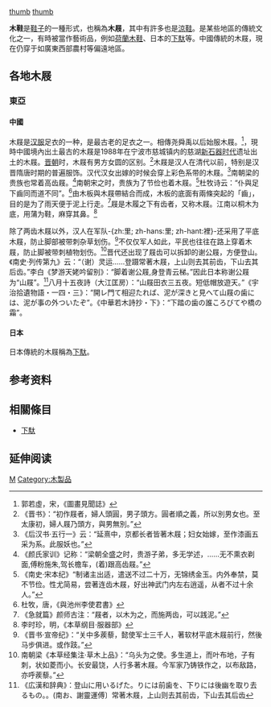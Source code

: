 [[文件:Panthouse-klompen.jpg|thumb]]
[[文件:Clog-Berkemann-white.jpg|thumb]]

'''木鞋'''是[[鞋子|鞋子]]的一種形式，也稱為'''木屐'''，其中有許多也是[[涼鞋|涼鞋]]。是某些地區的傳統文化之一，有時被當作藝術品，例如[[荷蘭木鞋|荷蘭木鞋]]、日本的[[下馱|下馱]]等。中國傳統的木屐，現在仍穿于如廣東西部農村等偏遠地區。

==各地木屐==
===東亞===
====中國====
木屐是[[汉服|汉服]]足衣的一种，是最古老的足衣之一。相傳尧舜禹以后始服木屐。<ref>郭若虛，宋，《圖畫見聞誌》</ref>，現時中國境內出土最古的木屐是1988年在宁波市慈城镇内的慈湖[[新石器时代|新石器时代]]遗址出土的木屐。[[晋朝|晋朝]]时，木屐有男方女圆的区别。<ref>《晋书》：“初作屐者，婦人頭圓，男子頭方。圓者順之義，所以別男女也。至太康初，婦人屐乃頭方，與男無別。”</ref>木屐是汉人在清代以前，特别是汉晋隋唐时期的普遍服饰。汉代汉女出嫁的时候会穿上彩色系带的木屐。<ref>《后汉书·五行一》云：“延熹中，京都长者皆著木屐；妇女始嫁，至作漆画五采为系。此服妖也。”</ref>南朝梁的贵族也常着高齿屐。<ref>《颜氏家训》记称：“梁朝全盛之时，贵游子弟，多无学述，……无不熏衣剃面,傅粉施朱,驾长檐车，(着)跟高齿屐。”</ref>南朝宋之时，贵族为了节俭也着木屐。<ref>《南史·宋本纪》“制诸主出适，遣送不过二十万，无锦绣金玉。内外奉禁，莫不节俭。性尤简易，尝著连齿木屐，好出神武门内左右逍遥，从者不过十余人。”</ref>杜牧诗云：“仆與足下齒同而道不同”。<ref>杜牧，唐，《與池州李使君書》</ref>由木板與木屐帶結合而成，木板的底面有兩條突起的「齒」，目的是为了雨天便于泥上行走。<ref>《急就篇》颜师古注：“屐者，以木为之，而施两齿，可以践泥。”</ref>屐是木履之下有齿者，又称木屐。江南以桐木为底，用蒲为鞋，麻穿其鼻。<ref>李时珍，明，《本草纲目·服器部》</ref>

除了两齿木屐以外，汉人在军队-{zh:里; zh-hans:里; zh-hant:裡}-还采用了平底木屐，防止脚部被带刺杂草划伤。<ref>《晋书·宣帝纪》：“关中多蒺藜，懿使军士三千人，著软材平底木屐前行，然後马步俱进。或作跂。”</ref>不仅仅军人如此，平民也往往在路上穿着木屐，防止脚被带刺植物划伤。<ref>南朝梁《本草经集注·草木上品》：“乌头为之使。多生道上，而叶布地，子有刺，状如菱而小。长安最饶，人行多著木屐。今军家乃铸铁作之，以布敌路，亦呼蒺藜。”</ref>晋代还出现了屐齿可以拆卸的谢公屐，方便登山。《南史·列传第九》云：“（谢）灵运……登蹑常著木屐，上山则去其前齿，下山去其后齿。”李白《梦游天姥吟留别》：“脚着谢公屐,身登青云梯。”因此日本称谢公屐为“山屐”。<ref>《広漢和辞典》：登山に用いるげた。りには前歯を、下りには後幽を取り去るもの。。(南お、謝靈運傅〕常著木屐，上山则去其前齿，下山去其后齿</ref>八月十五夜詩（大江匡房）：“山屐田衣三五夜。短低帽放遊天。”《宇治拾遺物語・一四・三》：“開レ門て相迎たれば、泥が深きと見へて山屐の歯には、泥が事の外ついたぞ”。《中華若木詩抄・下》：“下踏の歯の誰ころびてや橋の霜”。

====日本====
日本傳統的木屐稱為[[下馱|下馱]]。

== 参考资料 ==
{{reflist}}

== 相關條目 ==
* [[下馱|下馱]]

== 延伸阅读 ==
{{Wikisource further reading}}

{{Commons category|Clogs}}
{{DEFAULTSORT:M}}

{{足部穿著}}
[[Category:鞋|M]]
[[Category:木製品|Category:木製品]]